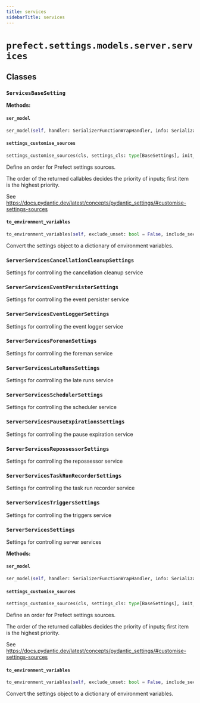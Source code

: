 ```yaml
---
title: services
sidebarTitle: services
---
```


# `prefect.settings.models.server.services`

## Classes

### `ServicesBaseSetting` <sup><a href="https://github.com/prefecthq/prefect/blob/main/src/prefect/settings/models/server/services.py#L10" target="_blank"><Icon icon="github" style="width: 14px; height: 14px;" /></a></sup>

**Methods:**

#### `ser_model` <sup><a href="https://github.com/prefecthq/prefect/blob/main/src/prefect/settings/base.py#L134" target="_blank"><Icon icon="github" style="width: 14px; height: 14px;" /></a></sup>

```python
ser_model(self, handler: SerializerFunctionWrapHandler, info: SerializationInfo) -> Any
```

#### `settings_customise_sources` <sup><a href="https://github.com/prefecthq/prefect/blob/main/src/prefect/settings/base.py#L33" target="_blank"><Icon icon="github" style="width: 14px; height: 14px;" /></a></sup>

```python
settings_customise_sources(cls, settings_cls: type[BaseSettings], init_settings: PydanticBaseSettingsSource, env_settings: PydanticBaseSettingsSource, dotenv_settings: PydanticBaseSettingsSource, file_secret_settings: PydanticBaseSettingsSource) -> tuple[PydanticBaseSettingsSource, ...]
```

Define an order for Prefect settings sources.

The order of the returned callables decides the priority of inputs; first item is the highest priority.

See https://docs.pydantic.dev/latest/concepts/pydantic_settings/#customise-settings-sources


#### `to_environment_variables` <sup><a href="https://github.com/prefecthq/prefect/blob/main/src/prefect/settings/base.py#L91" target="_blank"><Icon icon="github" style="width: 14px; height: 14px;" /></a></sup>

```python
to_environment_variables(self, exclude_unset: bool = False, include_secrets: bool = True, include_aliases: bool = False) -> dict[str, str]
```

Convert the settings object to a dictionary of environment variables.


### `ServerServicesCancellationCleanupSettings` <sup><a href="https://github.com/prefecthq/prefect/blob/main/src/prefect/settings/models/server/services.py#L17" target="_blank"><Icon icon="github" style="width: 14px; height: 14px;" /></a></sup>


Settings for controlling the cancellation cleanup service


### `ServerServicesEventPersisterSettings` <sup><a href="https://github.com/prefecthq/prefect/blob/main/src/prefect/settings/models/server/services.py#L47" target="_blank"><Icon icon="github" style="width: 14px; height: 14px;" /></a></sup>


Settings for controlling the event persister service


### `ServerServicesEventLoggerSettings` <sup><a href="https://github.com/prefecthq/prefect/blob/main/src/prefect/settings/models/server/services.py#L99" target="_blank"><Icon icon="github" style="width: 14px; height: 14px;" /></a></sup>


Settings for controlling the event logger service


### `ServerServicesForemanSettings` <sup><a href="https://github.com/prefecthq/prefect/blob/main/src/prefect/settings/models/server/services.py#L119" target="_blank"><Icon icon="github" style="width: 14px; height: 14px;" /></a></sup>


Settings for controlling the foreman service


### `ServerServicesLateRunsSettings` <sup><a href="https://github.com/prefecthq/prefect/blob/main/src/prefect/settings/models/server/services.py#L200" target="_blank"><Icon icon="github" style="width: 14px; height: 14px;" /></a></sup>


Settings for controlling the late runs service


### `ServerServicesSchedulerSettings` <sup><a href="https://github.com/prefecthq/prefect/blob/main/src/prefect/settings/models/server/services.py#L244" target="_blank"><Icon icon="github" style="width: 14px; height: 14px;" /></a></sup>


Settings for controlling the scheduler service


### `ServerServicesPauseExpirationsSettings` <sup><a href="https://github.com/prefecthq/prefect/blob/main/src/prefect/settings/models/server/services.py#L376" target="_blank"><Icon icon="github" style="width: 14px; height: 14px;" /></a></sup>


Settings for controlling the pause expiration service


### `ServerServicesRepossessorSettings` <sup><a href="https://github.com/prefecthq/prefect/blob/main/src/prefect/settings/models/server/services.py#L412" target="_blank"><Icon icon="github" style="width: 14px; height: 14px;" /></a></sup>


Settings for controlling the repossessor service


### `ServerServicesTaskRunRecorderSettings` <sup><a href="https://github.com/prefecthq/prefect/blob/main/src/prefect/settings/models/server/services.py#L432" target="_blank"><Icon icon="github" style="width: 14px; height: 14px;" /></a></sup>


Settings for controlling the task run recorder service


### `ServerServicesTriggersSettings` <sup><a href="https://github.com/prefecthq/prefect/blob/main/src/prefect/settings/models/server/services.py#L452" target="_blank"><Icon icon="github" style="width: 14px; height: 14px;" /></a></sup>


Settings for controlling the triggers service


### `ServerServicesSettings` <sup><a href="https://github.com/prefecthq/prefect/blob/main/src/prefect/settings/models/server/services.py#L498" target="_blank"><Icon icon="github" style="width: 14px; height: 14px;" /></a></sup>


Settings for controlling server services


**Methods:**

#### `ser_model` <sup><a href="https://github.com/prefecthq/prefect/blob/main/src/prefect/settings/base.py#L134" target="_blank"><Icon icon="github" style="width: 14px; height: 14px;" /></a></sup>

```python
ser_model(self, handler: SerializerFunctionWrapHandler, info: SerializationInfo) -> Any
```

#### `settings_customise_sources` <sup><a href="https://github.com/prefecthq/prefect/blob/main/src/prefect/settings/base.py#L33" target="_blank"><Icon icon="github" style="width: 14px; height: 14px;" /></a></sup>

```python
settings_customise_sources(cls, settings_cls: type[BaseSettings], init_settings: PydanticBaseSettingsSource, env_settings: PydanticBaseSettingsSource, dotenv_settings: PydanticBaseSettingsSource, file_secret_settings: PydanticBaseSettingsSource) -> tuple[PydanticBaseSettingsSource, ...]
```

Define an order for Prefect settings sources.

The order of the returned callables decides the priority of inputs; first item is the highest priority.

See https://docs.pydantic.dev/latest/concepts/pydantic_settings/#customise-settings-sources


#### `to_environment_variables` <sup><a href="https://github.com/prefecthq/prefect/blob/main/src/prefect/settings/base.py#L91" target="_blank"><Icon icon="github" style="width: 14px; height: 14px;" /></a></sup>

```python
to_environment_variables(self, exclude_unset: bool = False, include_secrets: bool = True, include_aliases: bool = False) -> dict[str, str]
```

Convert the settings object to a dictionary of environment variables.

